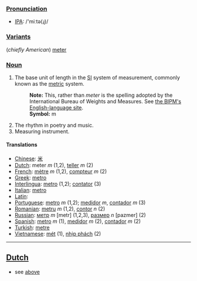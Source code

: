 === [[Pronunciation]] ===
*[[International Phonetic Alphabet|IPA]]: /'miːtə(ɻ)/
=== [[Variant]]s ===
(''chiefly American'') [[meter]]
=== [[Noun]] ===
#The base unit of length in the [[SI]] system of measurement, commonly known as the [[metric]] system.
#:'''Note:''' This, rather than ''meter'' is the spelling adopted by the International Bureau of Weights and Measures.  See [http://www1.bipm.org/en/si/base_units/ the BIPM's English-language site].
#:'''Symbol:''' m
#The rhythm in poetry and music.
#Measuring instrument.

==== Translations ====
*[[Chinese]]: [[米]]
*[[Dutch]]: meter ''m'' (1,2), [[teller]] ''m'' (2)
*[[French]]: [[mètre]] ''m'' (1,2), [[compteur]] ''m'' (2)
*[[Greek]]: [[metro]]
*[[Interlingua]]: [[metro]] (1,2); [[contator]] (3)
*[[Italian]]: [[metro]]
*[[Latin]]: [[]]
*[[Portuguese]]: [[metro]] ''m'' (1,2); [[medidor]] ''m'', [[contador]] ''m'' (3)
*[[Romanian]]: [[metru]] ''m'' (1,2), [[contor]] ''n'' (2)
*[[Russian]]: [[метр]] ''m'' [metr] (1,2,3), [[размер]] ''n'' [pazmer] (2)
*[[Spanish]]: [[metro]] ''m'' (1), [[medidor]] ''m'' (2), [[contador]] ''m'' (2)
*[[Turkish]]: [[metre]]
*[[Vietnamese]]: [[mét]] (1), [[nhịp phách]] (2)
----
==[[Dutch]]==

*see [[metre|above]]